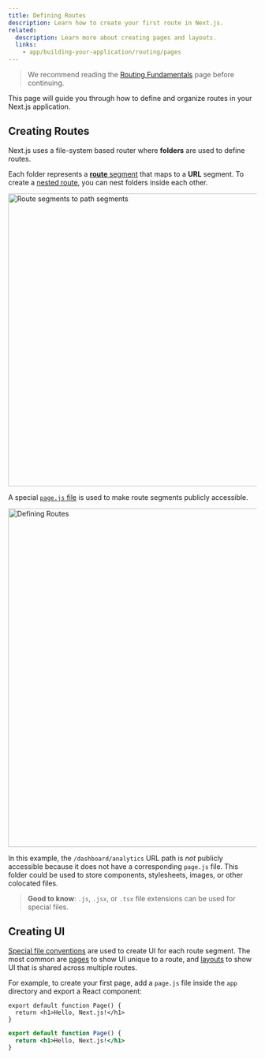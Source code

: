 ```yaml
---
title: Defining Routes
description: Learn how to create your first route in Next.js.
related:
  description: Learn more about creating pages and layouts.
  links:
    - app/building-your-application/routing/pages
---
```


> We recommend reading the [Routing Fundamentals](/docs/app/building-your-application/routing) page before continuing.

This page will guide you through how to define and organize routes in your Next.js application.

## Creating Routes

Next.js uses a file-system based router where **folders** are used to define routes.

Each folder represents a [**route** segment](/docs/app/building-your-application/routing#route-segments) that maps to a **URL** segment. To create a [nested route](/docs/app/building-your-application/routing#nested-routes), you can nest folders inside each other.

<Image
  alt="Route segments to path segments"
  srcLight="/docs/light/route-segments-to-path-segments.png"
  srcDark="/docs/dark/route-segments-to-path-segments.png"
  width="1600"
  height="594"
/>

A special [`page.js` file](/docs/app/building-your-application/routing/pages) is used to make route segments publicly accessible.

<Image
  alt="Defining Routes"
  srcLight="/docs/light/defining-routes.png"
  srcDark="/docs/dark/defining-routes.png"
  width="1600"
  height="687"
/>

In this example, the `/dashboard/analytics` URL path is _not_ publicly accessible because it does not have a corresponding `page.js` file. This folder could be used to store components, stylesheets, images, or other colocated files.

> **Good to know**: `.js`, `.jsx`, or `.tsx` file extensions can be used for special files.

## Creating UI

[Special file conventions](/docs/app/building-your-application/routing#file-conventions) are used to create UI for each route segment. The most common are [pages](/docs/app/building-your-application/routing/pages) to show UI unique to a route, and [layouts](/docs/app/building-your-application/routing/layouts-and-templates#layouts) to show UI that is shared across multiple routes.

For example, to create your first page, add a `page.js` file inside the `app` directory and export a React component:

```tsx filename="app/page.tsx" switcher
export default function Page() {
  return <h1>Hello, Next.js!</h1>
}
```

```jsx filename="app/page.js" switcher
export default function Page() {
  return <h1>Hello, Next.js!</h1>
}
```
